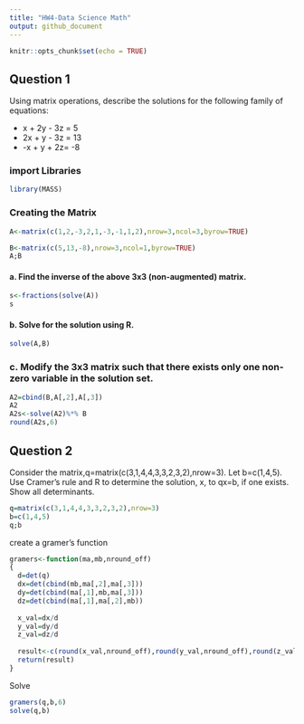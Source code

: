 ---
title: "HW4-Data Science Math"
output: github_document
---

```{r setup, include=FALSE}
knitr::opts_chunk$set(echo = TRUE)
```

## Question 1

Using matrix operations, describe the solutions for the following family of equations:

* x + 2y - 3z = 5 
* 2x + y - 3z = 13 
* -x + y + 2z= -8

### import Libraries
```{r}
library(MASS)
```


### Creating the Matrix

```{r}
A<-matrix(c(1,2,-3,2,1,-3,-1,1,2),nrow=3,ncol=3,byrow=TRUE)

B<-matrix(c(5,13,-8),nrow=3,ncol=1,byrow=TRUE)
A;B
```

#### a.  Find the inverse of the above 3x3 (non-augmented) matrix.

```{r}
s<-fractions(solve(A))
s
```

#### b.  Solve for the solution using R.

```{r}
solve(A,B)
```

### c.  Modify the  3x3 matrix such that there exists only one non-zero variable in the solution set.

```{r}
A2=cbind(B,A[,2],A[,3])
A2
A2s<-solve(A2)%*% B
round(A2s,6)
```

## Question 2

Consider the matrix,q=matrix(c(3,1,4,4,3,3,2,3,2),nrow=3). Let b=c(1,4,5). Use Cramer's rule and R to determine the solution, x, to qx=b, if one exists.  Show all determinants.

```{r}
q=matrix(c(3,1,4,4,3,3,2,3,2),nrow=3)
b=c(1,4,5)
q;b
```

create a gramer's function

```{r}
gramers<-function(ma,mb,nround_off)
{
  d=det(q)
  dx=det(cbind(mb,ma[,2],ma[,3]))
  dy=det(cbind(ma[,1],mb,ma[,3]))
  dz=det(cbind(ma[,1],ma[,2],mb))
  
  x_val=dx/d
  y_val=dy/d
  z_val=dz/d
  
  result<-c(round(x_val,nround_off),round(y_val,nround_off),round(z_val,nround_off))
  return(result)
}
```

Solve
```{r}
gramers(q,b,6)
solve(q,b)
```

